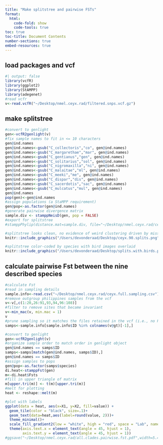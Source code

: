 ```yaml
---
title: "Make splitstree and pairwise FSTs"
format:
  html:
    code-fold: show
    code-tools: true
toc: true
toc-title: Document Contents
number-sections: true
embed-resources: true
---
```


## load packages and vcf
```r
#| output: false
library(vcfR)
library(ggplot2)
library(StAMPP)
library(adegenet)
#read vcfr
v<-read.vcfR("~/Desktop/nmel.ceyx.rad/filtered.snps.vcf.gz")
```

## make splitstree
```r
#convert to genlight
gen<-vcfR2genlight(v)
#fix sample names to fit in <= 10 characters
gen@ind.names
gen@ind.names<-gsub("C_collectoris","co", gen@ind.names)
gen@ind.names<-gsub("C_margarethae","mar", gen@ind.names)
gen@ind.names<-gsub("C_gentianus","gen", gen@ind.names)
gen@ind.names<-gsub("C_solitarius","sol", gen@ind.names)
gen@ind.names<-gsub("C_nigromaxilla","ni", gen@ind.names)
gen@ind.names<-gsub("C_malaitae","ml", gen@ind.names)
gen@ind.names<-gsub("C_meeki","me", gen@ind.names)
gen@ind.names<-gsub("C_dispar","dis", gen@ind.names)
gen@ind.names<-gsub("C_sacerdotis","sac", gen@ind.names)
gen@ind.names<-gsub("C_mulcatus","mul", gen@ind.names)
gen@ind.names
pop(gen)<-gen@ind.names
#assign populations (a StaMPP requirement)
gen@pop<-as.factor(gen@ind.names)
#generate pairwise divergence matrix
sample.div <- stamppNeisD(gen, pop = FALSE)
#export for splitstree
#stamppPhylip(distance.mat=sample.div, file="~/Desktop/nmel.ceyx.rad/ceyx.90.splits.txt")

#splitstree looks clean, no evidence of weird clustering driven by missing data
knitr::include_graphics("/Users/devonderaad/Desktop/ceyx.90.splits.png")

#splitstree color-coded by species with bird images overlaid
knitr::include_graphics("/Users/devonderaad/Desktop/splits.with.birds.png")
```

## calculate pairwise Fst between the nine described species
```r
#calculate Fst
#read in sampling details
sample.info<-read.csv("~/Desktop/nmel.ceyx.rad/ceyx.full.sampling.csv")
#remove outgroup philippines samples from the vcf
v<-v[,c(1:20,26:91,93,94,96:108)]
#filter to remove sites that became invariant
v<-min_mac(v, min.mac = 1)
v
#prune sampling so it matches the files retained in the vcf (i.e., no Philippines and only samples that passed filtering)
samps<-sample.info[sample.info$ID %in% colnames(v@gt)[-1],]

#convert to genlight
gen<-vcfR2genlight(v)
#organize sample order to match order in genlight object
gen@ind.names == samps$ID
samps<-samps[match(gen@ind.names, samps$ID),]
gen@ind.names == samps$ID
#assign samples to pops
gen@pop<-as.factor(samps$species)
di.heat<-stamppFst(gen)
m<-di.heat$Fsts
#fill in upper triangle of matrix
m[upper.tri(m)] <- t(m)[upper.tri(m)]
#melt for plotting
heat <- reshape::melt(m)

#plot with labels
ggplot(data = heat, aes(x=X1, y=X2, fill=value)) + 
  geom_tile(color = "black", size=.1)+
  geom_text(data=heat,aes(label=round(value, 2)))+
  theme_minimal()+
  scale_fill_gradient2(low = "white", high = "red", space = "Lab", name="Fst") +
  theme(axis.text.x = element_text(angle = 45, hjust = 1),
        axis.text.y = element_text(angle = 45, hjust = 1))
#ggsave("~/Desktop/nmel.ceyx.rad/all.clades.pairwise.fst.pdf",width=5.4, height=4.4, units="in")
```

